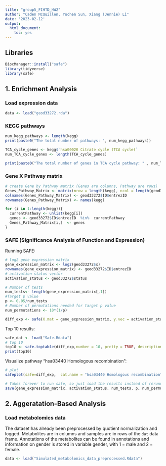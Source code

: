 ```yaml
---
title: "group5_FIHTD_HW2"
author: "Caden McQuillen, Yuchen Sun, Xiang (Jennie) Li"
date: '2023-02-12'
output:
  html_document:
    toc: yes
---
```



## Libraries
```r
BiocManager::install("safe")
library(tidyverse)
library(safe)
```

## 1. Enrichment Analysis

### Load expression data
```r
data <- load("geod33272.rda")
```
### KEGG pathways
```r
num_kegg_pathways <- length(kegg)
print(paste0("The total number of pathways: ", num_kegg_pathways))

TCA_cycle_genes <- kegg$`hsa00020 Citrate cycle (TCA cycle)`
num_TCA_cycle_genes <- length(TCA_cycle_genes)

print(paste0("The total number of genes in TCA cycle pathway: " , num_TCA_cycle_genes))
```

### Gene X Pathway matrix
```r
# create Gene by Pathway matrix (Genes are columns, Pathway are rows)
Genes_Pathway_Matrix <- matrix(nrow = length(kegg), ncol = length(geod33272$ID$entrezID))
colnames(Genes_Pathway_Matrix) <- geod33272$ID$entrezID
rownames(Genes_Pathway_Matrix) <- names(kegg)

for (i in 1:length(kegg)){
  currentPathway <- unlist(kegg[i])
  genes <- geod33272$ID$entrezID  %in%  currentPathway
  Genes_Pathway_Matrix[i,]  <- genes
}

```

### SAFE (Significance Analysis of Function and Expression) 

Running SAFE: 
```r
# log2 gene expression matrix
gene_expression_matrix <- log2(geod33272$x)
rownames(gene_expression_matrix) <- geod33272$ID$entrezID
# activation status vector
activation_status <- geod33272$status

# Number of tests
num_tests<- length(gene_expression_matrix[,1])
#Target p value
p <- 0.05/num_tests
# Number of permutations needed for target p value
num_permutations <- 10*(1/p)

diff_exp <- safe(X.mat = gene_expression_matrix, y.vec = activation_status, C.mat = t(Genes_Pathway_Matrix),  Pi.mat = num_permutations, error = "FWER.Bonf")
```


Top 10 results: 
```r
safe_dat <- load("Safe.Rdata")
# top 10
top10 <- safe.toptable(diff_exp,number = 10, pretty = TRUE, description = FALSE)
print(top10)
```


Visualize pathway "hsa03440 Homologous recombination":

```r
# plot
safeplot(safe=diff_exp,  cat.name = "hsa03440 Homologous recombination")
```


```r
# Takes forever to run safe, so just load the results instead of rerunning 
save(gene_expression_matrix, activation_status, num_tests, p, num_permutations, diff_exp, top10, file = "Safe.Rdata")
```


## 2. Aggeratation-Based Analysis

### Load metabolomics data
The dataset has already been preprocessed by quotient normalization and logged. Metabolites are in columns and samples are in rows of the `dat` data frame. Annotations of the metabolites can be found in annotations and information on gender is stored in variable gender, with 1 = male and 2 = female.
```r
data <- load("Simulated_metabolomics_data_preprocessed.Rdata")
```

